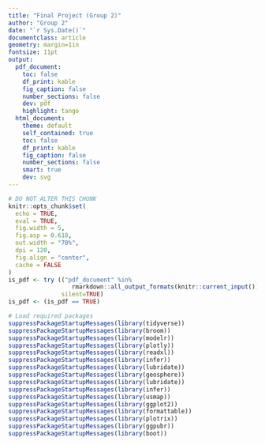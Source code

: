 ```yaml
---
title: "Final Project (Group 2)"
author: "Group 2"
date: "`r Sys.Date()`"
documentclass: article
geometry: margin=1in
fontsize: 11pt
output:
  pdf_document:
    toc: false
    df_print: kable
    fig_caption: false
    number_sections: false
    dev: pdf
    highlight: tango
  html_document:
    theme: default
    self_contained: true
    toc: false
    df_print: kable
    fig_caption: false
    number_sections: false
    smart: true
    dev: svg
---
```


```r
# DO NOT ALTER THIS CHUNK
knitr::opts_chunk$set(
  echo = TRUE,
  eval = TRUE,
  fig.width = 5,
  fig.asp = 0.618,
  out.width = "70%",
  dpi = 120,
  fig.align = "center",
  cache = FALSE
)
is_pdf <- try (("pdf_document" %in% 
                  rmarkdown::all_output_formats(knitr::current_input())), 
               silent=TRUE)
is_pdf <- (is_pdf == TRUE)

# Load required packages
suppressPackageStartupMessages(library(tidyverse))
suppressPackageStartupMessages(library(broom))
suppressPackageStartupMessages(library(modelr))
suppressPackageStartupMessages(library(plotly))
suppressPackageStartupMessages(library(readxl))
suppressPackageStartupMessages(library(infer))
suppressPackageStartupMessages(library(lubridate))
suppressPackageStartupMessages(library(geosphere))
suppressPackageStartupMessages(library(lubridate))
suppressPackageStartupMessages(library(infer))
suppressPackageStartupMessages(library(usmap))
suppressPackageStartupMessages(library(ggplot2))
suppressPackageStartupMessages(library(formattable))
suppressPackageStartupMessages(library(plotrix))
suppressPackageStartupMessages(library(ggpubr))
suppressPackageStartupMessages(library(boot))
```







